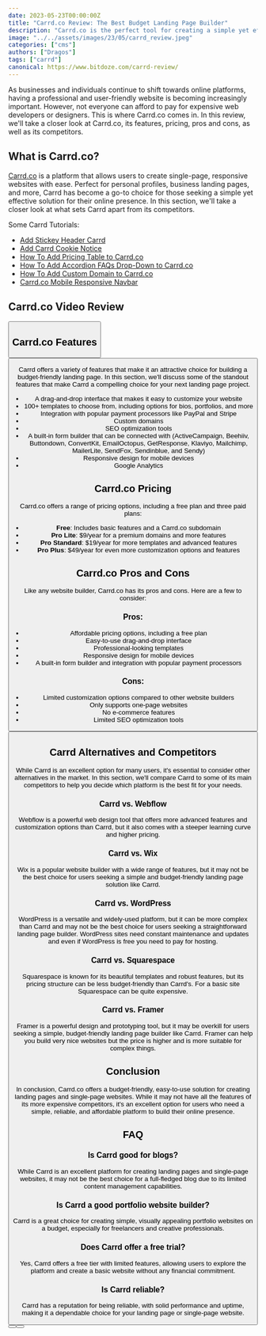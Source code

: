 ```yaml
---
date: 2023-05-23T00:00:00Z
title: "Carrd.co Review: The Best Budget Landing Page Builder"
description: "Carrd.co is the perfect tool for creating a simple yet effective landing page. Read our review to learn more about its features, pricing, and pros and cons."
image: "../../assets/images/23/05/carrd_review.jpeg"
categories: ["cms"]
authors: ["Dragos"]
tags: ["carrd"]
canonical: https://www.bitdoze.com/carrd-review/
---
```



As businesses and individuals continue to shift towards online platforms, having a professional and user-friendly website is becoming increasingly important. However, not everyone can afford to pay for expensive web developers or designers. This is where Carrd.co comes in. In this review, we'll take a closer look at Carrd.co, its features, pricing, pros and cons, as well as its competitors.

## What is Carrd.co?

[Carrd.co](https://try.carrd.co/bitdoze) is a platform that allows users to create single-page, responsive websites with ease. Perfect for personal profiles, business landing pages, and more, Carrd has become a go-to choice for those seeking a simple yet effective solution for their online presence. In this section, we'll take a closer look at what sets Carrd apart from its competitors.

Some Carrd Tutorials:

- [Add Stickey Header Carrd](https://www.bitdoze.com/add-stickey-header-carrd/)
- [Add Carrd Cookie Notice](https://www.bitdoze.com/add-cookie-notice-carrd/)
- [How To Add Pricing Table to Carrd.co](https://www.bitdoze.com/carrd-add-pricing-table/)
- [How To Add Accordion FAQs Drop-Down to Carrd.co](https://www.bitdoze.com/add-accordion-carrd/)
- [How To Add Custom Domain to Carrd.co](https://www.bitdoze.com/carrd-add-domain/)
- [Carrd.co Mobile Responsive Navbar](https://www.bitdoze.com/carrd-mobile-navbar/)

## Carrd.co Video Review

<YouTubeEmbed
  url="https://www.youtube.com/embed/nFnfaQI-nt0"
  label="Carrd.co Review: The Best Budget Landing Page Builder"
/>

<Button link="https://try.carrd.co/bitdoze" text="Carrd.co" />

## Carrd.co Features

<Button link="https://carrdme.com/" text="Carrd Plugins and Themes" />

Carrd offers a variety of features that make it an attractive choice for building a budget-friendly landing page. In this section, we'll discuss some of the standout features that make Carrd a compelling choice for your next landing page project.

- A drag-and-drop interface that makes it easy to customize your website
- 100+ templates to choose from, including options for bios, portfolios, and more
- Integration with popular payment processors like PayPal and Stripe
- Custom domains
- SEO optimization tools
- A built-in form builder that can be connected with (ActiveCampaign, Beehiiv, Buttondown, ConvertKit, EmailOctopus, GetResponse, Klaviyo, Mailchimp, MailerLite, SendFox, Sendinblue, and Sendy)
- Responsive design for mobile devices
- Google Analytics

## Carrd.co Pricing

Carrd.co offers a range of pricing options, including a free plan and three paid plans:

- **Free**: Includes basic features and a Carrd.co subdomain
- **Pro Lite**: $9/year for a premium domains and more features
- **Pro Standard**: $19/year for more templates and advanced features
- **Pro Plus**: $49/year for even more customization options and features

## Carrd.co Pros and Cons

Like any website builder, Carrd.co has its pros and cons. Here are a few to consider:

### Pros:

- Affordable pricing options, including a free plan
- Easy-to-use drag-and-drop interface
- Professional-looking templates
- Responsive design for mobile devices
- A built-in form builder and integration with popular payment processors

### Cons:

- Limited customization options compared to other website builders
- Only supports one-page websites
- No e-commerce features
- Limited SEO optimization tools

<Button link="https://try.carrd.co/bitdoze" text="Carrd.co" />

## Carrd Alternatives and Competitors

While Carrd is an excellent option for many users, it's essential to consider other alternatives in the market. In this section, we'll compare Carrd to some of its main competitors to help you decide which platform is the best fit for your needs.

### Carrd vs. Webflow

Webflow is a powerful web design tool that offers more advanced features and customization options than Carrd, but it also comes with a steeper learning curve and higher pricing.

### Carrd vs. Wix

Wix is a popular website builder with a wide range of features, but it may not be the best choice for users seeking a simple and budget-friendly landing page solution like Carrd.

### Carrd vs. WordPress

WordPress is a versatile and widely-used platform, but it can be more complex than Carrd and may not be the best choice for users seeking a straightforward landing page builder. WordPress sites need constant maintenance and updates and even if WordPress is free you need to pay for hosting.

### Carrd vs. Squarespace

Squarespace is known for its beautiful templates and robust features, but its pricing structure can be less budget-friendly than Carrd's. For a basic site Squarespace can be quite expensive.

### Carrd vs. Framer

Framer is a powerful design and prototyping tool, but it may be overkill for users seeking a simple, budget-friendly landing page builder like Carrd. Framer can help you build very nice websites but the price is higher and is more suitable for complex things.

## Conclusion

In conclusion, Carrd.co offers a budget-friendly, easy-to-use solution for creating landing pages and single-page websites. While it may not have all the features of its more expensive competitors, it's an excellent option for users who need a simple, reliable, and affordable platform to build their online presence.

## FAQ

### Is Carrd good for blogs?

While Carrd is an excellent platform for creating landing pages and single-page websites, it may not be the best choice for a full-fledged blog due to its limited content management capabilities.

### Is Carrd a good portfolio website builder?

Carrd is a great choice for creating simple, visually appealing portfolio websites on a budget, especially for freelancers and creative professionals.

### Does Carrd offer a free trial?

Yes, Carrd offers a free tier with limited features, allowing users to explore the platform and create a basic website without any financial commitment.

### Is Carrd reliable?

Carrd has a reputation for being reliable, with solid performance and uptime, making it a dependable choice for your landing page or single-page website.

<Button link="https://try.carrd.co/bitdoze" text="Carrd.co" />

<Button link="https://carrdme.com/" text="Carrd Plugins and Themes" />
